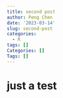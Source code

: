 ```yaml
---
title: second post
author: Peng Chen
date: '2023-03-14'
slug: second-post
categories:
  - R
tags: []
Categories: []
Tags: []
---
```

# just a test

